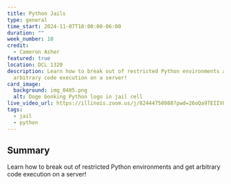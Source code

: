 ```yaml
---
title: Python Jails
type: general
time_start: 2024-11-07T18:00:00-06:00
duration: ""
week_number: 10
credit:
  - Cameron Asher
featured: true
location: DCL 1320
description: Learn how to break out of restricted Python environments and get
  arbitrary code execution on a server!
card_image:
  background: img_0405.png
  alt: Doge bonking Python logo in jail cell
live_video_url: https://illinois.zoom.us/j/82444750988?pwd=26oQa9TEIIV8FnC36B1AMfaW5QMbEV.1
tags:
  - jail
  - python
---
```

## Summary
Learn how to break out of restricted Python environments and get arbitrary code execution on a server!

